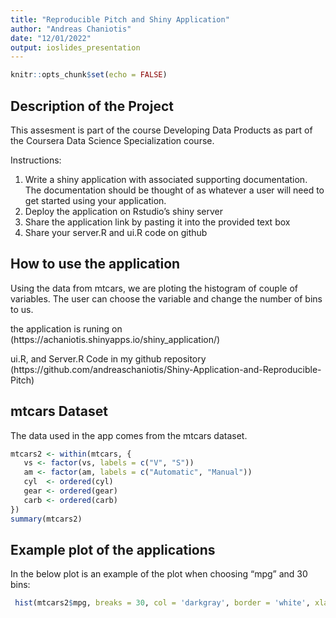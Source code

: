 ```yaml
---
title: "Reproducible Pitch and Shiny Application"
author: "Andreas Chaniotis"
date: "12/01/2022"
output: ioslides_presentation
---
```


```r
knitr::opts_chunk$set(echo = FALSE)
```

## Description of the Project

This assesment is part of the course Developing Data Products as part of the Coursera Data Science Specialization course.

Instructions:

1. Write a shiny application with associated supporting documentation. The documentation should be thought of as whatever a user will need to get started using your application.
2. Deploy the application on Rstudio's shiny server
3. Share the application link by pasting it into the provided text box
4. Share your server.R and ui.R code on github


## How to use the application
Using the data from mtcars, we are ploting the histogram of couple of variables.
The user can choose the variable and change the number of bins to us.

the application is runing on (https://achaniotis.shinyapps.io/shiny_application/)

ui.R, and Server.R Code in my github repository
(https://github.com/andreaschaniotis/Shiny-Application-and-Reproducible-Pitch)


## mtcars Dataset

The data used in the app comes from the mtcars dataset. 

```r

mtcars2 <- within(mtcars, {
   vs <- factor(vs, labels = c("V", "S"))
   am <- factor(am, labels = c("Automatic", "Manual"))
   cyl  <- ordered(cyl)
   gear <- ordered(gear)
   carb <- ordered(carb)
})
summary(mtcars2)


```

## Example plot of the applications
In the below plot is an example of the plot when choosing "mpg" and 30 bins:
```r
 hist(mtcars2$mpg, breaks = 30, col = 'darkgray', border = 'white', xlab="mpg", main="Historgram of mpg")
```


